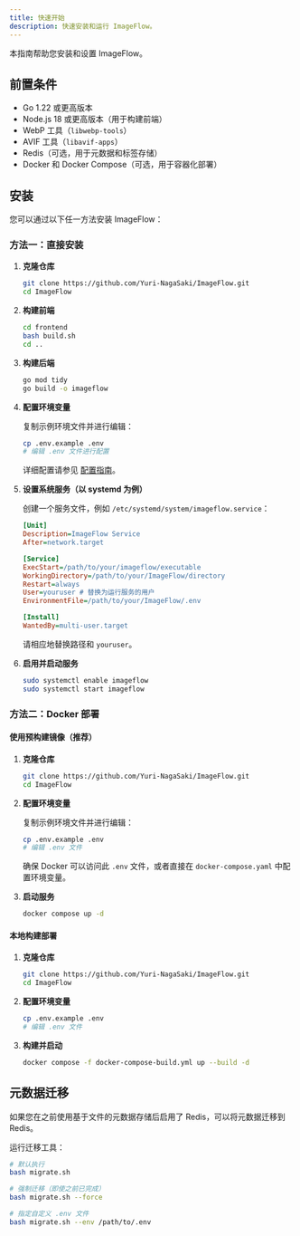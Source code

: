 ```yaml
---
title: 快速开始
description: 快速安装和运行 ImageFlow。
---
```


本指南帮助您安装和设置 ImageFlow。

## 前置条件

- Go 1.22 或更高版本
- Node.js 18 或更高版本（用于构建前端）
- WebP 工具（`libwebp-tools`）
- AVIF 工具（`libavif-apps`）
- Redis（可选，用于元数据和标签存储）
- Docker 和 Docker Compose（可选，用于容器化部署）

## 安装

您可以通过以下任一方法安装 ImageFlow：

### 方法一：直接安装

1.  **克隆仓库**
    ```bash
    git clone https://github.com/Yuri-NagaSaki/ImageFlow.git
    cd ImageFlow
    ```

2.  **构建前端**
    ```bash
    cd frontend
    bash build.sh
    cd ..
    ```

3.  **构建后端**
    ```bash
    go mod tidy
    go build -o imageflow
    ```

4.  **配置环境变量**

    复制示例环境文件并进行编辑：
    ```bash
    cp .env.example .env
    # 编辑 .env 文件进行配置
    ```
    详细配置请参见 [配置指南](./configuration)。

5.  **设置系统服务（以 systemd 为例）**

    创建一个服务文件，例如 `/etc/systemd/system/imageflow.service`：
    ```ini
    [Unit]
    Description=ImageFlow Service
    After=network.target

    [Service]
    ExecStart=/path/to/your/imageflow/executable
    WorkingDirectory=/path/to/your/ImageFlow/directory
    Restart=always
    User=youruser # 替换为运行服务的用户
    EnvironmentFile=/path/to/your/ImageFlow/.env

    [Install]
    WantedBy=multi-user.target
    ```
    请相应地替换路径和 `youruser`。

6.  **启用并启动服务**
    ```bash
    sudo systemctl enable imageflow
    sudo systemctl start imageflow
    ```

### 方法二：Docker 部署

#### 使用预构建镜像（推荐）

1.  **克隆仓库**
    ```bash
    git clone https://github.com/Yuri-NagaSaki/ImageFlow.git
    cd ImageFlow
    ```

2.  **配置环境变量**

    复制示例环境文件并进行编辑：
    ```bash
    cp .env.example .env
    # 编辑 .env 文件
    ```
    确保 Docker 可以访问此 `.env` 文件，或者直接在 `docker-compose.yaml` 中配置环境变量。

3.  **启动服务**
    ```bash
    docker compose up -d
    ```

#### 本地构建部署

1.  **克隆仓库**
    ```bash
    git clone https://github.com/Yuri-NagaSaki/ImageFlow.git
    cd ImageFlow
    ```

2.  **配置环境变量**
    ```bash
    cp .env.example .env
    # 编辑 .env 文件
    ```

3.  **构建并启动**
    ```bash
    docker compose -f docker-compose-build.yml up --build -d
    ```

## 元数据迁移

如果您在之前使用基于文件的元数据存储后启用了 Redis，可以将元数据迁移到 Redis。

运行迁移工具：
```bash
# 默认执行
bash migrate.sh

# 强制迁移（即使之前已完成）
bash migrate.sh --force

# 指定自定义 .env 文件
bash migrate.sh --env /path/to/.env
``` 